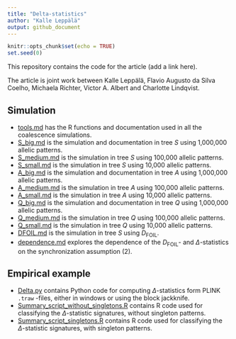 ```yaml
---
title: "Delta-statistics"
author: "Kalle Leppälä"
output: github_document
---
```


```r

knitr::opts_chunk$set(echo = TRUE)
set.seed(0)

```

This repository contains the code for the article (add a link here).

The article is joint work between Kalle Leppälä, Flavio Augusto da Silva Coelho, Michaela Richter, Victor A. Albert and Charlotte Lindqvist.

## Simulation

+  [tools.md](Delta-statistics/blob/main/tools.md) has the R functions and documentation used in all the coalescence simulations.
+  [S_big.md](/Delta-statistics/blob/main/S_big.md) is the simulation and documentation in tree $S$ using 1,000,000 allelic patterns.
+  [S_medium.md](S_medium.md) is the simulation in tree $S$ using 100,000 allelic patterns.
+  [S_small.md](S_small.md) is the simulation in tree $S$ using 10,000 allelic patterns.
+  [A_big.md](A_big.md) is the simulation and documentation in tree $A$ using 1,000,000 allelic patterns.
+  [A_medium.md](A_medium.md) is the simulation in tree $A$ using 100,000 allelic patterns.
+  [A_small.md](A_small.md) is the simulation in tree $A$ using 10,000 allelic patterns.
+  [Q_big.md](S_big.md) is the simulation and documentation in tree $Q$ using 1,000,000 allelic patterns.
+  [Q_medium.md](S_medium.md) is the simulation in tree $Q$ using 100,000 allelic patterns.
+  [Q_small.md](S_small.md) is the simulation in tree $Q$ using 10,000 allelic patterns.
+  [DFOIL.md](DFOIL.md) is the simulation in tree $S$ using $D_\text{FOIL}$.
+  [dependence.md](dependence.md) explores the dependence of the $D_\text{FOIL}$- and $\Delta$-statistics on the synchronization assumption (2).

## Empirical example

+  [Delta.py](Delta.py) contains Python code for computing $\Delta$-statistics form PLINK `.traw` -files, either in windows or using the block jackknife.
+  [Summary_script_without_singletons.R](Summary_script_without_singletons.R) contains R code used for classifying the $\Delta$-statistic signatures, without singleton patterns.
+  [Summary_script_singletons.R](Summary_script_singletons.R) contains R code used for classifying the $\Delta$-statistic signatures, with singleton patterns.
